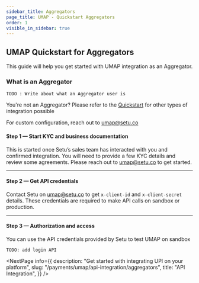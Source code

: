 ```yaml
---
sidebar_title: Aggregators
page_title: UMAP - Quickstart Aggregators
order: 1
visible_in_sidebar: true
---
```


## UMAP Quickstart for Aggregators

This guide will help you get started with UMAP integration as an Aggregator.

### What is an Aggregator

`TODO : Write about what an Aggregator user is`

You're not an Aggregator? Please refer to the [Quickstart](/payments/umap/quickstart) for other types of integration possible

<Callout type='tip'>For custom configuration, reach out to <a href="">umap@setu.co</a></Callout>

#### Step 1 — Start KYC and business documentation

This is started once Setu’s sales team has interacted with you and confirmed integration. You will need to provide a few KYC details and review some agreements. Please reach out to <a href="">umap@setu.co</a> to get started.

<hr class="primary" />

#### Step 2 — Get API credentials

Contact Setu on <a href="">umap@setu.co</a> to get `x-client-id` and `x-client-secret` details. These credentials are required to make API calls on sandbox or production.

<hr class="primary" />

#### Step 3 — Authorization and access

You can use the API credentials provided by Setu to test UMAP on sandbox

`TODO: add login API`

<NextPage
    info={{
        description:
            "Get started with integrating UPI on your platform",
        slug: "/payments/umap/api-integration/aggregators",
        title: "API Integration",
    }}
/>

<WasPageHelpful />